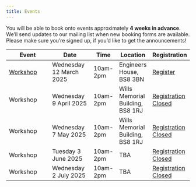 ```yaml
---
title: Events
---
```


You will be able to book onto events approximately **4 weeks in advance**. We'll send updates to our mailing list when new booking forms are available. Please make sure you're signed up, if you'd like to get the announcements!

Event                                 | Date                        | Time   | Location | Registration 
----------------------------------------|-----------------------------|--------|----------|--------------
[Workshop](./events/w20250312.qmd)             | Wednesday 12 March 2025   | 10am-2pm  | Engineers House, BS8 3BN   | [Register](https://forms.office.com/e/KmVaRbpbSL){.btn .btn-sm .btn-primary}
Workshop             | Wednesday 9 April 2025   | 10am-2pm  | Wills Memorial Building, BS8 1RJ   | [Registration Closed](){.btn .btn-sm .disabled}
Workshop             | Wednesday 7 May 2025   | 10am-2pm  | Wills Memorial Building, BS8 1RJ   | [Registration Closed](){.btn .btn-sm .disabled}
Workshop             | Tuesday 3 June 2025   | 10am-2pm  | TBA   | [Registration Closed](){.btn .btn-sm .disabled}
Workshop             | Wednesday 2 July 2025   | 10am-2pm  | TBA   | [Registration Closed](){.btn .btn-sm .disabled}

<!--[Register](https://events.teams.microsoft.com/event/511699eb...){.btn .btn-sm .btn-primary}-->
